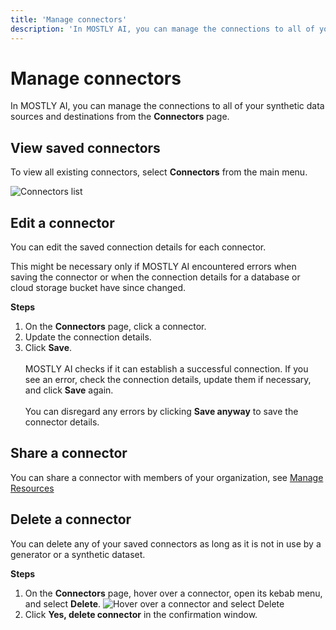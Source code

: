 ```yaml
---
title: 'Manage connectors'
description: 'In MOSTLY AI, you can manage the connections to all of your synthetic data sources and destinations from the Connectors page.'
---
```



# Manage connectors

In MOSTLY AI, you can manage the connections to all of your synthetic data sources and destinations from the **Connectors** page.

## View saved connectors

To view all existing connectors, select **Connectors** from the main menu.

<Image
    src="/docimages/connectors/connectors-list.webp"
    alt="Connectors list"
    width={800}
    height={500}
/>

## Edit a connector

You can edit the saved connection details for each connector.

This might be necessary only if MOSTLY AI encountered errors when saving the connector or when the connection details for a database or cloud storage bucket have since changed.

**Steps**

1. On the **Connectors** page, click a connector.
2. Update the connection details.
3. Click **Save**.<br /><br />
    MOSTLY AI checks if it can establish a successful connection. If you see an error, check the connection details, update them if necessary, and click **Save** again.<br /><br />
    You can disregard any errors by clicking **Save anyway** to save the connector details.

## Share a connector

You can share a connector with members of your organization, see [Manage Resources](../organizations/manage-resources.mdx#share-a-resource-with-an-organization)

## Delete a connector

You can delete any of your saved connectors as long as it is not in use by a generator or a synthetic dataset.

**Steps**

1. On the **Connectors** page, hover over a connector, open its kebab menu, and select **Delete**.
    <Image
        src="/docimages/connectors/connector-delete-01.webp"
        alt="Hover over a connector and select Delete"
        width={800}
        height={500}
    />
2. Click **Yes, delete connector** in the confirmation window.
